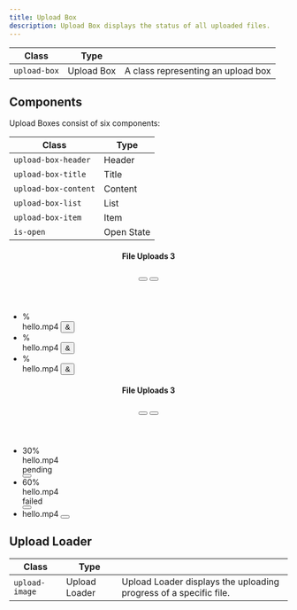 ```yaml
---
title: Upload Box
description: Upload Box displays the status of all uploaded files.
---
```


| Class        | Type       |                                    |
| ------------ | ---------- | ---------------------------------- |
| `upload-box` | Upload Box | A class representing an upload box |

## Components

Upload Boxes consist of six components:

| Class                | Type       |
| -------------------- | ---------- |
| `upload-box-header`  | Header     |
| `upload-box-title`   | Title      |
| `upload-box-content` | Content    |
| `upload-box-list`    | List       |
| `upload-box-item`    | Item       |
| `is-open`            | Open State |

<Preview>
<section class="upload-box u-width-full-line">
  <header class="upload-box-header">
    <h4 class="upload-box-title">
      <span class="text">File Uploads</span>
      <span class="amount">3</span>
    </h4>
    <button class="upload-box-button" aria-label="toggle upload box">
      <span class="icon-cheveron-down" aria-hidden="true"></span>
    </button>
    <button class="upload-box-button" aria-label="close upload box">
      <span class="icon-x" aria-hidden="true"></span>
    </button>
  </header>
  <div class="upload-box-content">
    <ul class="upload-box-list">
      <li class="upload-box-item">
        <div class="upload-image">
          <div
            class="progress"
            style="--progress-value:20"
            role="progressbar"
            aria-valuenow="20"
            aria-valuemin="0"
            aria-valuemax="100"
          ></div>
          <span class="icon">%</span>
        </div>
        <label for="file1" class="file-name">hello.mp4</label>
        <button class="upload-box-button" aria-label="Uploading">
          <span class="icon">&</span>
        </button>
      </li>
      <li class="upload-box-item">
        <div class="upload-image">
          <div
            class="progress"
            style="--progress-value:70"
            role="progressbar"
            aria-valuenow="20"
            aria-valuemin="0"
            aria-valuemax="100"
          ></div>
          <span class="icon">%</span>
        </div>
        <label for="file1" class="file-name">hello.mp4</label>
        <button class="upload-box-button" aria-label="Uploading">
          <span class="icon">&</span>
        </button>
      </li>
      <li class="upload-box-item">
        <div class="upload-image is-finished">
          <div
            class="progress"
            style="--progress-value:100"
            role="progressbar"
            aria-valuenow="20"
            aria-valuemin="0"
            aria-valuemax="100"
          ></div>
          <span class="icon">%</span>
        </div>
        <label for="file1" class="file-name">hello.mp4</label>
        <button class="upload-box-button" aria-label="Uploading">
          <span class="icon">&</span>
        </button>
      </li>
    </ul>
  </div>
</section>

<section class="upload-box u-width-full-line">
  <header class="upload-box-header">
    <h4 class="upload-box-title">
      <span class="text">File Uploads</span>
      <span class="amount">3</span>
    </h4>
    <button class="upload-box-button" aria-label="toggle upload box">
      <span class="icon-cheveron-down" aria-hidden="true"></span>
    </button>
    <button class="upload-box-button" aria-label="close upload box">
      <span class="icon-x" aria-hidden="true"></span>
    </button>
  </header>
  <div class="upload-box-content is-open">
    <ul class="upload-box-list">
      <li class="upload-box-item">
        <div class="upload-image">
          <div
            class="progress"
            style="--progress-value:20"
            role="progressbar"
            aria-valuenow="20"
            aria-valuemin="0"
            aria-valuemax="100"
          ></div>
          <span class="text">30%</span>
        </div>
        <label for="file1" class="file-name">
          hello.mp4
        </label>
        <div class="tag is-warning">pending</div>
        <button class="upload-box-button" aria-label="cancel upload">
          <span class="icon-x" aria-hidden="true"></span>
        </button>
      </li>
      <li class="upload-box-item">
        <div class="upload-image">
          <div
            class="progress"
            style="--progress-value:70"
            role="progressbar"
            aria-valuenow="20"
            aria-valuemin="0"
            aria-valuemax="100"
          ></div>
          <span class="text">60%</span>
        </div>
        <label for="file1" class="file-name">
          hello.mp4
        </label>
        <div class="tag is-danger">failed</div>
        <button class="upload-box-button" aria-label="cancel upload">
          <span class="icon-x" aria-hidden="true"></span>
        </button>
      </li>
      <li class="upload-box-item">
        <div class="upload-image is-finished u-margin-inline-end-16">
          <div
            class="progress"
            style="--progress-value:100"
            role="progressbar"
            aria-valuenow="20"
            aria-valuemin="0"
            aria-valuemax="100"
          ></div>
          <span class="icon-document" aria-hidden="true"></span>
        </div>
        <label for="file1" class="file-name">
          hello.mp4
        </label>
        <button class="icon-button u-color-text-success" aria-label="Uploaded">
          <span class="icon-check" aria-hidden="true"></span>
        </button>
      </li>
    </ul>
  </div>
</section>

</Preview>

## Upload Loader

| Class          | Type          |                                                                   |
| -------------- | ------------- | ----------------------------------------------------------------- |
| `upload-image` | Upload Loader | Upload Loader displays the uploading progress of a specific file. |

<Preview center>
<div class="upload-image">
  <div
    class="progress"
    style="--progress-value:20"
    role="progressbar"
    aria-valuenow="20"
    aria-valuemin="0"
    aria-valuemax="100"
  ></div>
  <span class="icon"></span>
</div>

</Preview>
